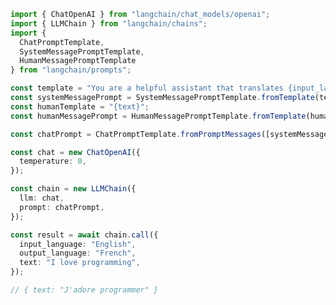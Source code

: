 ```typescript
import { ChatOpenAI } from "langchain/chat_models/openai";
import { LLMChain } from "langchain/chains";
import {
  ChatPromptTemplate,
  SystemMessagePromptTemplate,
  HumanMessagePromptTemplate
} from "langchain/prompts";

const template = "You are a helpful assistant that translates {input_language} to {output_language}.";
const systemMessagePrompt = SystemMessagePromptTemplate.fromTemplate(template);
const humanTemplate = "{text}";
const humanMessagePrompt = HumanMessagePromptTemplate.fromTemplate(humanTemplate)

const chatPrompt = ChatPromptTemplate.fromPromptMessages([systemMessagePrompt, humanMessagePrompt])

const chat = new ChatOpenAI({
  temperature: 0,
});

const chain = new LLMChain({
  llm: chat,
  prompt: chatPrompt,
});

const result = await chain.call({
  input_language: "English",
  output_language: "French",
  text: "I love programming",
});
```
```typescript
// { text: "J'adore programmer" }
```
